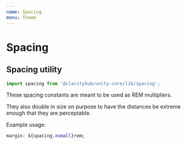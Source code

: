 ```yaml
---
name: Spacing
menu: Theme
---
```



# Spacing

## Spacing utility

```js
import spacing from '@clarityhub/unity-core/lib/spacing';
```

These spacing constants are meant to be used as REM multipliers.

They also double in size on purpose to have the distances be extreme
enough that they are perceptable.

Example usage:

```css
margin: ${spacing.xsmall}rem;
```
